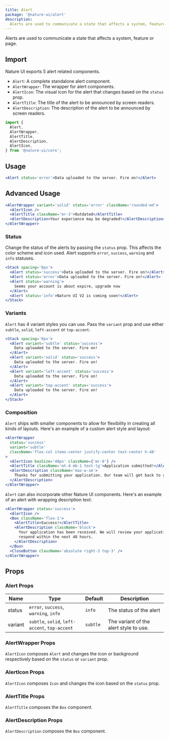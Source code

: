 ```yaml
---
title: Alert
package: '@nature-ui/alert'
description:
  Alerts are used to communicate a state that affects a system, feature or page.
---
```


Alerts are used to communicate a state that affects a system, feature or page.

## Import

Nature UI exports 5 alert related components.

- `Alert`: A complete standalone alert component.
- `AlertWrapper`: The wrapper for alert components.
- `AlertIcon`: The visual icon for the alert that changes based on the `status`
  prop.
- `AlertTitle`: The title of the alert to be announced by screen readers.
- `AlertDescription`: The description of the alert to be announced by screen
  readers.

```js
import {
  Alert,
  AlertWrapper,
  AlertTitle,
  AlertDescription,
  AlertIcon,
} from '@nature-ui/core';
```

## Usage

```jsx
<Alert status='error'>Data uploaded to the server. Fire on!</Alert>
```

## Advanced Usage

```jsx
<AlertWrapper variant='solid' status='error' className='rounded-md'>
  <AlertIcon />
  <AlertTitle className='mr-3'>Outdated</AlertTitle>
  <AlertDescription>Your experience may be degraded!</AlertDescription>
</AlertWrapper>
```

### Status

Change the status of the alerts by passing the `status` prop. This affects the
color scheme and icon used. Alert supports `error`, `success`, `warning` and
`info` statuses.

```jsx
<Stack spacing='8px'>
  <Alert status='success'>Data uploaded to the server. Fire on!</Alert>
  <Alert status='error'>Data uploaded to the server. Fire on!</Alert>
  <Alert status='warning'>
    Seems your account is about expire, upgrade now
  </Alert>
  <Alert status='info'>Nature UI V2 is coming soon!</Alert>
</Stack>
```

### Variants

`Alert` has 4 variant styles you can use. Pass the `variant` prop and use either
`subtle`, `solid`, `left-accent` or `top-accent`.

```jsx
<Stack spacing='8px'>
  <Alert variant='subtle' status='success'>
    Data uploaded to the server. Fire on!
  </Alert>
  <Alert variant='solid' status='success'>
    Data uploaded to the server. Fire on!
  </Alert>
  <Alert variant='left-accent' status='success'>
    Data uploaded to the server. Fire on!
  </Alert>
  <Alert variant='top-accent' status='success'>
    Data uploaded to the server. Fire on!
  </Alert>
</Stack>
```

### Composition

`Alert` ships with smaller components to allow for flexibility in creating all
kinds of layouts. Here's an example of a custom alert style and layout:

```jsx
<AlertWrapper
  status='success'
  variant='subtle'
  className='flex-col items-center justify-center text-center h-48'
>
  <AlertIcon boxSize='40px' className={'mr-0'} />
  <AlertTitle className='mt-4 mb-1 text-lg'>Application submitted!</AlertTitle>
  <AlertDescription className='max-w-sm'>
    Thanks for submitting your application. Our team will get back to you soon.
  </AlertDescription>
</AlertWrapper>
```

`Alert` can also incorporate other Nature UI components. Here's an example of an
alert with wrapping description text:

```jsx
<AlertWrapper status='success'>
  <AlertIcon />
  <Box className='flex-1'>
    <AlertTitle>Success!</AlertTitle>
    <AlertDescription className='block'>
      Your application has been received. We will review your application and
      respond within the next 48 hours.
    </AlertDescription>
  </Box>
  <CloseButton className='absolute right-3 top-3' />
</AlertWrapper>
```

## Props

### Alert Props

| Name    | Type                                           | Default  | Description                            |
| ------- | ---------------------------------------------- | -------- | -------------------------------------- |
| status  | `error`, `success`, `warning`, `info`          | `info`   | The status of the alert                |
| variant | `subtle`, `solid`, `left-accent`, `top-accent` | `subtle` | The variant of the alert style to use. |

### AlertWrapper Props

`AlertIcon` composes `Alert` and changes the icon or background respectively
based on the `status` or `variant` prop.

### AlertIcon Props

`AlertIcon` composes `Icon` and changes the icon based on the `status` prop.

### AlertTitle Props

`AlertTitle` composes the `Box` component.

### AlertDescription Props

`AlertDescription` composes the `Box` component.
